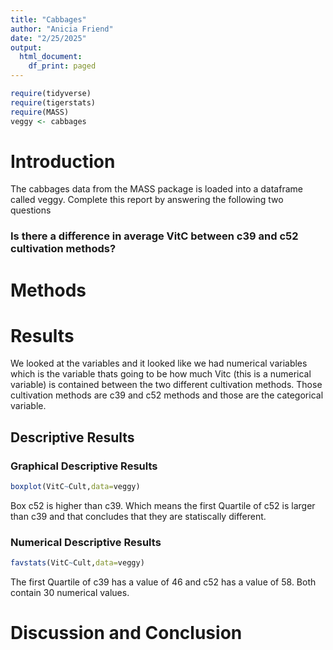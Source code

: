 ```yaml
---
title: "Cabbages"
author: "Anicia Friend"
date: "2/25/2025"
output:
  html_document:
    df_print: paged
---
```


```r
require(tidyverse)
require(tigerstats)
require(MASS)
veggy <- cabbages
```

# Introduction

<!--In this section you explain what you are trying to show.  Where did the data come from?  What is the research or other question you are trying to answer?!-->
 The cabbages data from the MASS package is loaded into a dataframe called veggy. Complete this report by answering the following two questions  
 
### Is there a difference in average VitC between c39 and c52 cultivation methods?  

# Methods

<!--Decide on your methods:  use "variable analysis" or other appropriate descriptors.  Make sure to choose at least one graphical method and at least one numerical method.!-->

# Results

<!--Divide this section into two sub-sections:  One for your descriptive  results and one for your inferential results.!-->

We looked at the variables and it looked like we had numerical variables which is the variable thats going to be how much Vitc (this is a numerical variable) is contained between the two different cultivation methods. Those cultivation methods are c39 and c52 methods and those are the categorical variable. 


## Descriptive Results

### Graphical Descriptive Results

<!--Graphical results here.  Make sure to show your code.  Provide appropriate labels for axes, giving units if possible, and provide a good title for the graph, too.  Use the graphical results to describe the patterns if any that exist in the data as focused toward the research question!-->

```r
boxplot(VitC~Cult,data=veggy)
```

Box c52 is higher than c39. Which means the first Quartile of c52 is larger than c39 and that concludes that they are statiscally different. 



### Numerical Descriptive Results

```r
favstats(VitC~Cult,data=veggy)
```

The first Quartile of c39 has a value of 46 and c52 has a value of 58. Both contain 30 numerical values. 


<!--Numerical results go here. Use the numerical results to describe the patterns if any that exist in the data as focused toward t


## Inferential Results

```r
favstats(VitC~Cult,data=veggy)
```

I reject the null hypothesis because the chances are an extremely small number and that chance is 0.00000003405 and conclude that c39 and c52 are significantly different. 

<!--State hypothesis clearly.  Make sure your discussion of the inferential test covers all the aspects that the test output produces, such as test statistic, p-value etc.  Make a decision about the null hypothesis, explain the assumptions on which the selected test/procedure was based, and why the chosen procedure satisfys the assumptions and is appropriate to answer the research question!-->


# Discussion and Conclusion

<!--Discussion and conclusion here.  If you found a relationship be sure to consider whether the relationship occurs because one of the variavbles causes the other, or whether they perhasps are related for some other reason.  Watch the chapter 6 videos from the GeorgeTown videos collection.!-->
